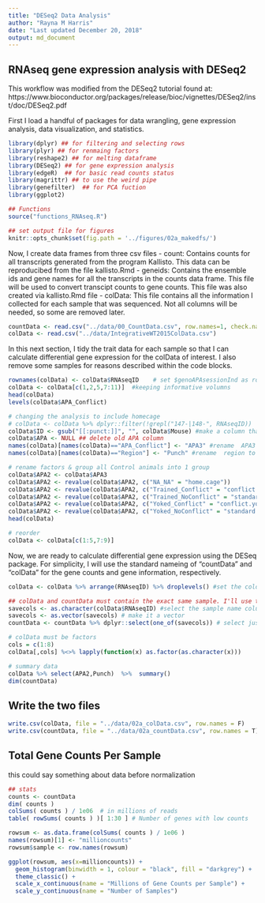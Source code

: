 ```yaml
---
title: "DESeq2 Data Analysis"
author: "Rayna M Harris"
date: "Last updated December 20, 2018"
output: md_document
---
```


## RNAseq gene expression analysis with DESeq2 

This workflow was modified from the DESeq2 tutorial found at: https://www.bioconductor.org/packages/release/bioc/vignettes/DESeq2/inst/doc/DESeq2.pdf

First I load a handful of packages for data wrangling, gene expression analysis, data visualization, and statistics.

```r
library(dplyr) ## for filtering and selecting rows
library(plyr) ## for renmaing factors
library(reshape2) ## for melting dataframe
library(DESeq2) ## for gene expression analysis
library(edgeR)  ## for basic read counts status
library(magrittr) ## to use the weird pipe
library(genefilter)  ## for PCA fuction
library(ggplot2)

## Functions
source("functions_RNAseq.R")

## set output file for figures 
knitr::opts_chunk$set(fig.path = '../figures/02a_makedfs/')
```

Now, I create data frames from three csv files
- count: Contains counts for all transcripts generated from the program Kallisto. This data can be reproducibed from the file kallisto.Rmd
- geneids: Contains the ensemble ids and gene names for all the transcripts in the counts data frame. This file will be used to convert transcipt counts to gene counts. This file was also created via kallisto.Rmd file
- colData: This file contains all the information I collected for each sample that was sequenced. Not all columns will be needed, so some are removed later. 

```r
countData <- read.csv("../data/00_CountData.csv", row.names=1, check.names=FALSE )
colData <- read.csv("../data/IntegrativeWT2015ColData.csv")
```

In this next section, I tidy the trait data for each sample so that I can calculate differential gene expression for the colData of interest. I also remove some samples for reasons described within the code blocks.

```r
rownames(colData) <- colData$RNAseqID    # set $genoAPAsessionInd as rownames
colData <- colData[c(1,2,5,7:11)]  #keeping informative volumns
head(colData)
levels(colData$APA_Conflict)

# changing the analysis to include homecage
# colData <- colData %>% dplyr::filter(!grepl("147-|148-", RNAseqID))  # remove 147, and 148:  homecage animals 
colData$ID <- gsub("[[:punct:]]", "", colData$Mouse) #make a column that thas id without the dash
colData$APA <- NULL ## delete old APA column
names(colData)[names(colData)=="APA_Conflict"] <- "APA3" #rename  APA3 to match color scheme
names(colData)[names(colData)=="Region"] <- "Punch" #rename  region to punch

# rename factors & group all Control animals into 1 group
colData$APA2 <- colData$APA3 
colData$APA2 <- revalue(colData$APA2, c("NA_NA" = "home.cage")) 
colData$APA2 <- revalue(colData$APA2, c("Trained_Conflict" = "conflict.trained")) 
colData$APA2 <- revalue(colData$APA2, c("Trained_NoConflict" = "standard.trained")) 
colData$APA2 <- revalue(colData$APA2, c("Yoked_Conflict" = "conflict.yoked")) 
colData$APA2 <- revalue(colData$APA2, c("Yoked_NoConflict" = "standard.yoked")) 
head(colData)

# reorder 
colData <- colData[c(1:5,7:9)]
```

Now, we are ready to calculate differential gene expression using the DESeq package. For simplicity, I will use the standard nameing of "countData" and "colData" for the gene counts and gene information, respectively.

```r
colData <- colData %>% arrange(RNAseqID) %>% droplevels() #set the coldata to be the countbygene df

## colData and countData must contain the exact same sample. I'll use the next three lines to make that happen
savecols <- as.character(colData$RNAseqID) #select the sample name column that corresponds to row names
savecols <- as.vector(savecols) # make it a vector
countData <- countData %>% dplyr::select(one_of(savecols)) # select just the columns that match the samples in colData

# colData must be factors
cols = c(1:8)
colData[,cols] %<>% lapply(function(x) as.factor(as.character(x)))

# summary data
colData %>% select(APA2,Punch)  %>%  summary()
dim(countData)
```

## Write the two files

```r
write.csv(colData, file = "../data/02a_colData.csv", row.names = F)
write.csv(countData, file = "../data/02a_countData.csv", row.names = T)
```

## Total Gene Counts Per Sample 
this could say something about data before normalization

```r
## stats
counts <- countData
dim( counts )
colSums( counts ) / 1e06  # in millions of reads
table( rowSums( counts ) )[ 1:30 ] # Number of genes with low counts

rowsum <- as.data.frame(colSums( counts ) / 1e06 )
names(rowsum)[1] <- "millioncounts"
rowsum$sample <- row.names(rowsum)

ggplot(rowsum, aes(x=millioncounts)) + 
  geom_histogram(binwidth = 1, colour = "black", fill = "darkgrey") +
  theme_classic() +
  scale_x_continuous(name = "Millions of Gene Counts per Sample") +
  scale_y_continuous(name = "Number of Samples")
```

